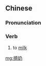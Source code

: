 {{also|挤奶}}
==Chinese==
{{zh-forms|s=挤奶}}

===Pronunciation===
{{zh-pron
|m=jǐnǎi
|cat=v
}}

===Verb===
{{zh-verb}}

# to [[milk]] {{gloss|of animals}}

[[mg:擠奶]]